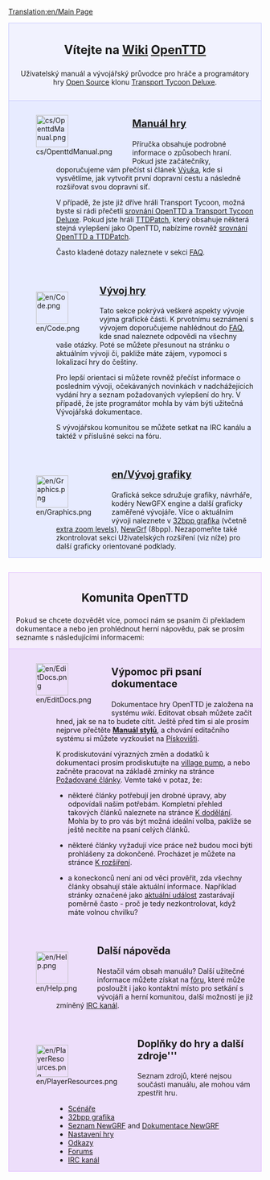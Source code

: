 [[Translation:en/Main Page]]

<div style="background-color: #f1f2fe; border: 1px solid #c7c8fe; margin: 0; padding: 1em 1em 1em 1em; text-align:center">
<div style="font-size:1.7em; font-weight:bold">Vítejte na [http://cs.wikipedia.org/wiki/Wiki Wiki] <span class="plainlinks">[http://www.openttd.org/ OpenTTD]</span></div>
Uživatelský manuál a vývojářský průvodce pro hráče a programátory hry [http://www.opensource.org/ Open Source] klonu [[cs/Archive/OpenTTD/Transport Tycoon Deluxe|Transport Tycoon Deluxe]].
</div>
<div style="background-color: #E7EBFF; border: 1px solid #c7c8fe; border-top:none; padding: 1em 1em 0em 1em; margin-bottom:2em">
<div style="float:left">[[File:cs/OpenttdManual.png|64px]]</div>
<div style="margin-left:80px; margin-bottom:4em">
<div style="font-size:1.4em; font-weight:bold">[[cs/Manual/Main Page|Manuál hry]]</div>
Příručka obsahuje podrobné informace o způsobech hraní. Pokud jste začátečníky, doporučujeme vám přečíst si článek [[cs/Manual/Tutorial/Main Page|Výuka]], kde si vysvětlíme, jak vytvořit první dopravní cestu a následně rozšiřovat svou dopravní síť.

V případě, že jste již dříve hráli Transport Tycoon, možná byste si rádi přečetli [[cs/Archive/OpenTTD/Srovnání OpenTTD a Transport Tycoon Deluxe|srovnání OpenTTD a Transport Tycoon Deluxe]]. Pokud jste hráli [[cs/TTDPatch|TTDPatch]], který obsahuje některá stejná vylepšení jako OpenTTD, nabízíme rovněž [[cs/Srovnání OpenTTD a TTDPatch|srovnání OpenTTD a TTDPatch]].

Často kladené dotazy naleznete v sekci [[cs/Archive/Community/FAQ|FAQ]].
</div>

<div style="float:left">[[File:en/Code.png|64px]]</div>
<div style="margin-left:80px; margin-bottom:4em">
<div style="font-size:1.4em; font-weight:bold">[[cs/Vývoj hry|Vývoj hry]]</div>
Tato sekce pokrývá veškeré aspekty vývoje vyjma grafické části. K prvotnímu seznámení s vývojem doporučujeme nahlédnout do [[cs/Archive/Community/FAQ|FAQ]], kde snad naleznete odpovědi na všechny vaše otázky. Poté se můžete přesunout na stránku o aktuálním vývoji či, pakliže máte zájem, vypomoci s lokalizací hry do češtiny.

Pro lepší orientaci si můžete rovněž přečíst informace o posledním vývoji, očekávaných novinkách v nadchážejících vydání hry a seznam požadovaných vylepšení do hry. V případě, že jste programátor mohla by vám býti užitečná Vývojářská dokumentace.

S vývojářskou komunitou se můžete setkat na IRC kanálu a taktéž v příslušné sekci na fóru.</div>

<div style="float:left">[[File:en/Graphics.png|64px]]</div>
<div style="margin-left:80px; margin-bottom:1em; min-height:64px">
<div style="font-size:1.4em; font-weight:bold">[[en/Vývoj grafiky]]</div>
Grafická sekce sdružuje grafiky, návrháře, kodéry NewGFX engine a další graficky zaměřené vývojáře. Více o aktuálním vývoji naleznete v [[cs/32bit Graphics Development|32bpp grafika]] (včetně [[cs/32bpp Extra Zoom Levels|extra zoom levels]]), [[cs/NewGRF Documentation|NewGrf]] (8bpp). Nezapomeňte také zkontrolovat sekci Uživatelských rozšíření (viz níže) pro další graficky orientované podklady.
</div>
</div>

<div style="background-color: #F5EDFC; border: 1px solid #E1BBFF; margin: 0; padding: 1em 1em 0em 1em;">
<div style="font-size:1.6em; font-weight:bold; text-align:center">Komunita OpenTTD</div>
Pokud se chcete dozvědět více, pomoci nám se psaním či překladem dokumentace a nebo jen prohlédnout herní nápovědu, pak se prosím seznamte s následujícími informacemi:
</div>

<div style="background-color: #EDDEFA; border: 1px solid #E1BBFF; border-top:none; padding: 1em 1em 0em 1em;">

<div style="float:left">[[File:en/EditDocs.png|64px]]</div>
<div style="margin-left:80px; margin-bottom:4em">
<div style="font-size:1.4em; font-weight:bold">Výpomoc při psaní dokumentace</div>
Dokumentace hry OpenTTD je založena na systému <em>wiki</em>. Editovat obsah můžete začít hned, jak se na to budete cítit. Ještě před tím si ale prosím nejprve přečtěte '''[[en/Wiki/Manual of Style|Manuál stylů]]''', a chování editačního systému si můžete vyzkoušet na [[en/Sandbox|Pískovišti]].  

K prodiskutování výrazných změn a dodatků k dokumentaci prosím prodiskutujte na [[en/Archive/Community/Village Pump|village pump]], a nebo začněte pracovat na základě zmínky na stránce [[en/Requested Articles|Požadované články]]. Vemte také v potaz, že:

*některé články potřebují jen drobné úpravy, aby odpovídali našim potřebám. Kompletní přehled takových článků naleznete na stránce [[:Category:en/To do|K dodělání]]. Mohla by to pro vás být možná ideální volba, pakliže se ještě necítíte na psaní celých článků.

*některé články vyžadují více práce než budou moci býti prohlášeny za dokončené. Procházet je můžete na stránce [[:Category:en/Articles to be expanded|K rozšíření]]. 

*a koneckonců není ani od věci prověřit, zda všechny články obsahují stále aktuální informace. Například stránky označené jako [[:Category:en/Current events|aktuální událost]] zastarávají poměrně často - proč je tedy nezkontrolovat, když máte volnou chvilku?
</div>

<div style="float:left">[[File:en/Help.png|64px]]</div>
<div style="margin-left:80px; margin-bottom:4em">
<div style="font-size:1.4em; font-weight:bold">Další nápověda</div>
Nestačil vám obsah manuálu? Další užitečné informace můžete získat na [http://www.tt-forums.net/viewforum.php?f=55 fóru], které může posloužit i jako kontaktní místo pro setkání s vývojáři a herní komunitou, další možností je již zmíněný [[en/Development/IRC channel|IRC kanál]].
</div>

<div style="float:left">[[File:en/PlayerResources.png|64px]]</div>
<div style="margin-left:80px; margin-bottom:1em">
<div style="font-size:1.4em; font-weight:bold">Doplňky do hry a další zdroje'''</div>
Seznam zdrojů, které nejsou součásti manuálu, ale mohou vám zpestřit hru.
*[[en/Archive/Lists/List of player-made scenarios|Scénáře]]
*[[en/Archive/Old 32bpp/List of downloadable 32 bpp tars|32bpp grafika]]
*[[en/Community/NewGRF/Main Page|Seznam NewGRF]] and [[en/Manual/NewGRF|Dokumentace NewGRF]]
*[[en/Archive/Manual/Settings/Advanced Settings|Nastavení hry]]
*[[en/Archive/Lists/Links|Odkazy]]
*[http://www.tt-forums.net/viewforum.php?f=55 Forums]
*[[en/Development/IRC channel|IRC kanál]]
</div>
</div>
